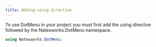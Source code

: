 ```yaml
---
title: Adding using directive
---
```


To use DotMenu in your project you must first add the using directive followed by the Natesworks.DotMenu namespace.

```cs
using Natesworks.DotMenu;
```